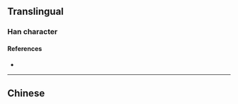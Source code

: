 {{also|瀏}}
{{character info/new}}
==Translingual==

===Han character===
{{Han char|rn=85|rad=水|as=06|sn=9|four=|canj=EYKN|ids=⿰氵刘 or ⿰汶刂}}

====References====
* {{Han ref|kx=0623.171|hdz=31615.050|uh=6D4F|ud=27983}}

----

==Chinese==
{{zh-see|瀏}}